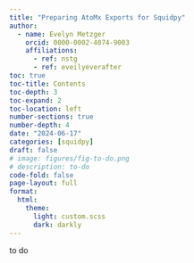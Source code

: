 ```yaml
---
title: "Preparing AtoMx Exports for Squidpy"
author:
  - name: Evelyn Metzger
    orcid: 0000-0002-4074-9003
    affiliations: 
      - ref: nstg
      - ref: eveilyeverafter
toc: true
toc-title: Contents
toc-depth: 3
toc-expand: 2
toc-location: left
number-sections: true
number-depth: 4
date: "2024-06-17"
categories: [squidpy]
draft: false
# image: figures/fig-to-do.png
# description: to-do
code-fold: false
page-layout: full
format: 
  html:
    theme: 
      light: custom.scss
      dark: darkly
---
```


to do

